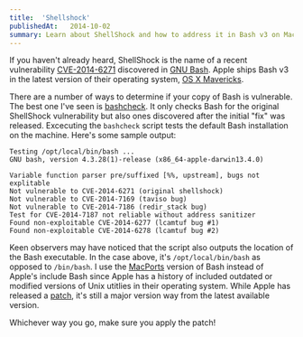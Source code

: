 ```yaml
---
title:  'Shellshock'
publishedAt:   2014-10-02
summary: Learn about ShellShock and how to address it in Bash v3 on Mac OS X Mavericks
---
```


If you haven't already heard, ShellShock is the name of a recent vulnerability [CVE-2014-6271][CVE] discovered in [GNU Bash][GNU Bash]. Apple ships Bash v3 in the latest version of their operating system, [OS X Mavericks][OS X]. 

There are a number of ways to determine if your copy of Bash is vulnerable. The best one I've seen is [bashcheck][bashcheck]. It only checks Bash for the original ShellShock vulnerability but also ones discovered after the initial "fix" was released. Excecuting the `bashcheck` script tests the default Bash installation on the machine. Here's some sample output:

```
Testing /opt/local/bin/bash ...
GNU bash, version 4.3.28(1)-release (x86_64-apple-darwin13.4.0)

Variable function parser pre/suffixed [%%, upstream], bugs not explitable
Not vulnerable to CVE-2014-6271 (original shellshock)
Not vulnerable to CVE-2014-7169 (taviso bug)
Not vulnerable to CVE-2014-7186 (redir_stack bug)
Test for CVE-2014-7187 not reliable without address sanitizer
Found non-exploitable CVE-2014-6277 (lcamtuf bug #1)
Found non-exploitable CVE-2014-6278 (lcamtuf bug #2)
```

Keen observers may have noticed that the script also outputs the location of the Bash executable. In the case above, it's `/opt/local/bin/bash` as opposed to `/bin/bash`. I use the [MacPorts][MacPorts] version of Bash instead of Apple's include Bash since Apple has a history of included outdated or modified versions of Unix utitlies in their operating system. While Apple has released a [patch][Apple Bash update], it's still a major version way from the latest available version.

Whichever way you go, make sure you apply the patch!

[bashcheck]:          https://github.com/hannob/bashcheck
[CVE]:                http://web.nvd.nist.gov/view/vuln/detail?vulnId=CVE-2014-6271
[GNU Bash]:           https://www.gnu.org/software/bash/
[OS X]:               http://www.apple.com/osx/
[MacPorts]:           http://www.macports.org
[Apple Bash update]:  http://support.apple.com/kb/DL1769
